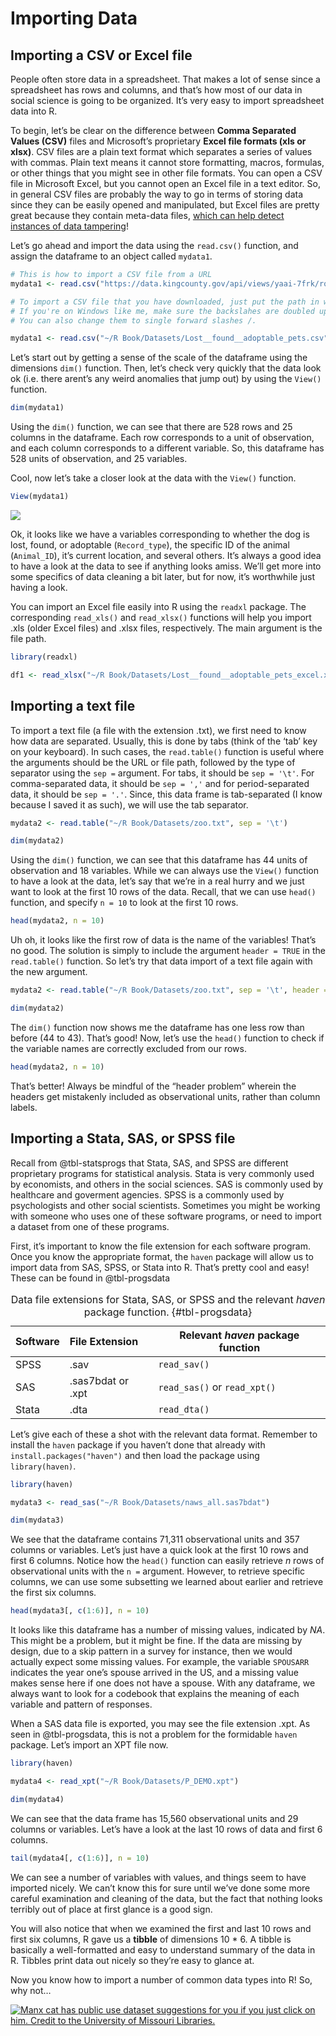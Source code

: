 # Importing Data {#sec-dataimp}

## Importing a CSV or Excel file

People often store data in a spreadsheet. That makes a lot of sense since a spreadsheet has rows and columns, and that's how most of our data in social science is going to be organized. It's very easy to import spreadsheet data into R.

To begin, let's be clear on the difference between **Comma Separated Values (CSV)** files and Microsoft's proprietary **Excel file formats (xls or xlsx)**. CSV files are a plain text format which separates a series of values with commas. Plain text means it cannot store formatting, macros, formulas, or other things that you might see in other file formats. You can open a CSV file in Microsoft Excel, but you cannot open an Excel file in a text editor. So, in general CSV files are probably the way to go in terms of storing data since they can be easily opened and manipulated, but Excel files are pretty great because they contain meta-data files, [which can help detect instances of data tampering](https://datacolada.org/109)!

Let's go ahead and import the data using the `read.csv()` function, and assign the dataframe to an object called `mydata1`.

```r

# This is how to import a CSV file from a URL
mydata1 <- read.csv("https://data.kingcounty.gov/api/views/yaai-7frk/rows.csv?accessType=DOWNLOAD")

# To import a CSV file that you have downloaded, just put the path in where the URL went above. 
# If you're on Windows like me, make sure the backslahes are doubled up like this \\. 
# You can also change them to single forward slashes /. 

mydata1 <- read.csv("~/R Book/Datasets/Lost__found__adoptable_pets.csv")

```

Let's start out by getting a sense of the scale of the dataframe using the dimensions `dim()` function. Then, let's check very quickly that the data look ok (i.e. there arent's any weird anomalies that jump out) by using the `View()` function.

```r
dim(mydata1)
```

Using the `dim()` function, we can see that there are 528 rows and 25 columns in the dataframe. Each row corresponds to a unit of observation, and each column corresponds to a different variable. So, this dataframe has 528 units of observation, and 25 variables.

Cool, now let's take a closer look at the data with the `View()` function.

```r
View(mydata1)
```

![](Images/dogsdf.png)

Ok, it looks like we have a variables corresponding to whether the dog is lost, found, or adoptable (`Record_type`), the specific ID of the animal (`Animal_ID`), it's current location, and several others. It's always a good idea to have a look at the data to see if anything looks amiss. We'll get more into some specifics of data cleaning a bit later, but for now, it's worthwhile just having a look.

You can import an Excel file easily into R using the `readxl` package. The corresponding `read_xls()` and `read_xlsx()` functions will help you import .xls (older Excel files) and .xlsx files, respectively. The main argument is the file path.

```r
library(readxl)

df1 <- read_xlsx("~/R Book/Datasets/Lost__found__adoptable_pets_excel.xlsx")

```

## Importing a text file

To import a text file (a file with the extension .txt), we first need to know how data are separated. Usually, this is done by tabs (think of the 'tab' key on your keyboard). In such cases, the `read.table()` function is useful where the arguments should be the URL or file path, followed by the type of separator using the `sep =` argument. For tabs, it should be `sep = '\t'`. For comma-separated data, it should be `sep = ','` and for period-separated data, it should be `sep = '.'`. Since, this data frame is tab-separated (I know because I saved it as such), we will use the tab separator.

```r
mydata2 <- read.table("~/R Book/Datasets/zoo.txt", sep = '\t')

dim(mydata2)
```

Using the `dim()` function, we can see that this dataframe has 44 units of observation and 18 variables. While we can always use the `View()` function to have a look at the data, let's say that we're in a real hurry and we just want to look at the first 10 rows of the data. Recall, that we can use `head()` function, and specify `n = 10` to look at the first 10 rows.

```r

head(mydata2, n = 10)
```

Uh oh, it looks like the first row of data is the name of the variables! That's no good. The solution is simply to include the argument `header = TRUE` in the `read.table()` function. So let's try that data import of a text file again with the new argument.

```r
mydata2 <- read.table("~/R Book/Datasets/zoo.txt", sep = '\t', header = TRUE)

dim(mydata2)
```

The `dim()` function now shows me the dataframe has one less row than before (44 to 43). That's good! Now, let's use the `head()` function to check if the variable names are correctly excluded from our rows.

```r
head(mydata2, n = 10)
```

That's better! Always be mindful of the "header problem" wherein the headers get mistakenly included as observational units, rather than column labels.

## Importing a Stata, SAS, or SPSS file

Recall from @tbl-statsprogs that Stata, SAS, and SPSS are different proprietary programs for statistical analysis. Stata is very commonly used by economists, and others in the social sciences. SAS is commonly used by healthcare and goverment agencies. SPSS is a commonly used by psychologists and other social scientists. Sometimes you might be working with someone who uses one of these software programs, or need to import a dataset from one of these programs.

First, it's important to know the file extension for each software program. Once you know the appropriate format, the `haven` package will allow us to import data from SAS, SPSS, or Stata into R. That's pretty cool and easy! These can be found in @tbl-progsdata

| Software | File Extension    | Relevant *haven* package function |
|----------|:------------------|-----------------------------------|
| SPSS     | .sav              | `read_sav()`                      |
| SAS      | .sas7bdat or .xpt | `read_sas()` or `read_xpt()`      |
| Stata    | .dta              | `read_dta()`                      |

: Data file extensions for Stata, SAS, or SPSS and the relevant *haven* package function. {#tbl-progsdata}

Let's give each of these a shot with the relevant data format. Remember to install the `haven` package if you haven't done that already with `install.packages("haven")` and then load the package using `library(haven)`.

```r
library(haven)

mydata3 <- read_sas("~/R Book/Datasets/naws_all.sas7bdat")

dim(mydata3)
```

We see that the dataframe contains 71,311 observational units and 357 columns or variables. Let's just have a quick look at the first 10 rows and first 6 columns. Notice how the `head()` function can easily retrieve $n$ rows of observational units with the `n =` argument. However, to retrieve specific columns, we can use some subsetting we learned about earlier and retrieve the first six columns.

```r
head(mydata3[, c(1:6)], n = 10)
```

It looks like this dataframe has a number of missing values, indicated by *NA*. This might be a problem, but it might be fine. If the data are missing by design, due to a skip pattern in a survey for instance, then we would actually expect some missing values. For example, the variable `SPOUSARR` indicates the year one's spouse arrived in the US, and a missing value makes sense here if one does not have a spouse. With any dataframe, we always want to look for a codebook that explains the meaning of each variable and pattern of responses.

When a SAS data file is exported, you may see the file extension .xpt. As seen in @tbl-progsdata, this is not a problem for the formidable `haven` package. Let's import an XPT file now.

```r
library(haven)

mydata4 <- read_xpt("~/R Book/Datasets/P_DEMO.xpt")

dim(mydata4)
```

We can see that the data frame has 15,560 observational units and 29 columns or variables. Let's have a look at the last 10 rows of data and first 6 columns.

```r
tail(mydata4[, c(1:6)], n = 10)
```

We can see a number of variables with values, and things seem to have imported nicely. We can't know this for sure until we've done some more careful examination and cleaning of the data, but the fact that nothing looks terribly out of place at first glance is a good sign.

You will also notice that when we examined the first and last 10 rows and first six columns, R gave us a **tibble** of dimensions 10 \* 6. A tibble is basically a well-formatted and easy to understand summary of the data in R. Tibbles print data out nicely so they're easy to glance at.

Now you know how to import a number of common data types into R! So, why not...

[![Manx cat has public use dataset suggestions for you if you just click on him. Credit to the University of Missouri Libraries.](Images/manx2.png){fig-align="left"}](https://libraryguides.missouri.edu/datasets/public-use)
